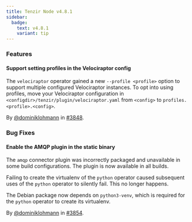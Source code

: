 ```yaml
---
title: Tenzir Node v4.8.1
sidebar:
  badge:
    text: v4.8.1
    variant: tip
---
```


### Features

#### Support setting profiles in the Velociraptor config

The `velociraptor` operator gained a new `--profile <profile>` option to support
multiple configured Velociraptor instances. To opt into using profiles, move
your Velociraptor configuration in `<configdir>/tenzir/plugin/velociraptor.yaml`
from `<config>` to `profiles.<profile>.<config>`.

By [@dominiklohmann](https://github.com/dominiklohmann) in [#3848](https://github.com/tenzir/tenzir/pull/3848).

### Bug Fixes

#### Enable the AMQP plugin in the static binary

The `amqp` connector plugin was incorrectly packaged and unavailable in some
build configurations. The plugin is now available in all builds.

Failing to create the virtualenv of the `python` operator caused subsequent uses
of the `python` operator to silently fail. This no longer happens.

The Debian package now depends on `python3-venv`, which is required for the
`python` operator to create its virtualenv.

By [@dominiklohmann](https://github.com/dominiklohmann) in [#3854](https://github.com/tenzir/tenzir/pull/3854).
